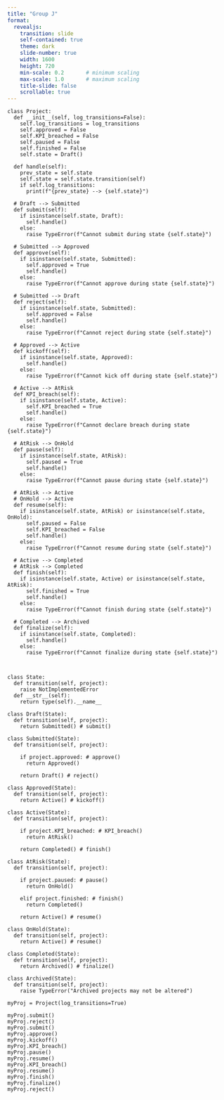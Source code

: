 ```yaml
---
title: "Group J"
format: 
  revealjs:
    transition: slide
    self-contained: true
    theme: dark
    slide-number: true
    width: 1600
    height: 720
    min-scale: 0.2       # minimum scaling
    max-scale: 1.0       # maximum scaling
    title-slide: false
    scrollable: true
---
```


```.python
class Project:
  def __init__(self, log_transitions=False):
    self.log_transitions = log_transitions
    self.approved = False
    self.KPI_breached = False
    self.paused = False
    self.finished = False
    self.state = Draft()

  def handle(self):
    prev_state = self.state
    self.state = self.state.transition(self)
    if self.log_transitions:
      print(f"{prev_state} --> {self.state}")

  # Draft --> Submitted
  def submit(self):
    if isinstance(self.state, Draft):
      self.handle()
    else:
      raise TypeError(f"Cannot submit during state {self.state}")

  # Submitted --> Approved
  def approve(self):
    if isinstance(self.state, Submitted):
      self.approved = True
      self.handle()
    else:
      raise TypeError(f"Cannot approve during state {self.state}")

  # Submitted --> Draft
  def reject(self):
    if isinstance(self.state, Submitted):
      self.approved = False
      self.handle()
    else:
      raise TypeError(f"Cannot reject during state {self.state}")

  # Approved --> Active
  def kickoff(self):
    if isinstance(self.state, Approved):
      self.handle()
    else:
      raise TypeError(f"Cannot kick off during state {self.state}")

  # Active --> AtRisk
  def KPI_breach(self):
    if isinstance(self.state, Active):
      self.KPI_breached = True
      self.handle()
    else:
      raise TypeError(f"Cannot declare breach during state {self.state}")

  # AtRisk --> OnHold
  def pause(self):
    if isinstance(self.state, AtRisk):
      self.paused = True
      self.handle()
    else:
      raise TypeError(f"Cannot pause during state {self.state}")

  # AtRisk --> Active
  # OnHold --> Active
  def resume(self):
    if isinstance(self.state, AtRisk) or isinstance(self.state, OnHold):
      self.paused = False
      self.KPI_breached = False
      self.handle()
    else:
      raise TypeError(f"Cannot resume during state {self.state}")

  # Active --> Completed
  # AtRisk --> Completed
  def finish(self):
    if isinstance(self.state, Active) or isinstance(self.state, AtRisk):
      self.finished = True
      self.handle()
    else:
      raise TypeError(f"Cannot finish during state {self.state}")

  # Completed --> Archived
  def finalize(self):
    if isinstance(self.state, Completed):
      self.handle()
    else:
      raise TypeError(f"Cannot finalize during state {self.state}")



class State:
  def transition(self, project):
    raise NotImplementedError
  def __str__(self):
    return type(self).__name__

class Draft(State):
  def transition(self, project):
    return Submitted() # submit()

class Submitted(State):
  def transition(self, project):

    if project.approved: # approve()
      return Approved()

    return Draft() # reject()

class Approved(State):
  def transition(self, project):
    return Active() # kickoff()

class Active(State):
  def transition(self, project):

    if project.KPI_breached: # KPI_breach()
      return AtRisk()

    return Completed() # finish()

class AtRisk(State):
  def transition(self, project):

    if project.paused: # pause()
      return OnHold()

    elif project.finished: # finish()
      return Completed()

    return Active() # resume()

class OnHold(State):
  def transition(self, project):
    return Active() # resume()

class Completed(State):
  def transition(self, project):
    return Archived() # finalize()

class Archived(State):
  def transition(self, project):
    raise TypeError("Archived projects may not be altered")
```

```.python
myProj = Project(log_transitions=True)

myProj.submit()
myProj.reject()
myProj.submit()
myProj.approve()
myProj.kickoff()
myProj.KPI_breach()
myProj.pause()
myProj.resume()
myProj.KPI_breach()
myProj.resume()
myProj.finish()
myProj.finalize()
myProj.reject()
```

